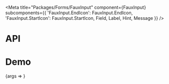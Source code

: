 
<Meta
  title="Packages/Forms/FauxInput"
  component={FauxInput}
  subcomponents={{
    'FauxInput.EndIcon': FauxInput.EndIcon,
    'FauxInput.StartIcon': FauxInput.StartIcon,
    Field,
    Label,
    Hint,
    Message
  }}
/>

# API

<ArgsTable />

# Demo

<Canvas>
  <Story
    name="FauxInput"
    args={{
      children: '',
      hasEndIcon: false,
      hasStartIcon: false,
      label: 'Label',
      isLabelRegular: false,
      isLabelHidden: false,
      hasHint: true,
      hint: 'Hint',
      hasMessage: true,
      message: 'Message'
    }}
    argTypes={{
      isEndIconRotated: {
        name: 'isRotated',
        control: 'boolean',
        table: { category: 'FauxInput.EndIcon' }
      },
      isStartIconRotated: {
        name: 'isRotated',
        control: 'boolean',
        table: { category: 'FauxInput.StartIcon' }
      },
      hasStartIcon: { name: 'FauxInput.StartIcon', table: { category: 'Story' } },
      hasEndIcon: { name: 'FauxInput.EndIcon', table: { category: 'Story' } },
      label: { name: 'children', table: { category: 'Label' } },
      isLabelRegular: { name: 'isRegular', table: { category: 'Label' } },
      isLabelHidden: { name: 'hidden', table: { category: 'Label' } },
      hint: { name: 'children', table: { category: 'Hint' } },
      message: { name: 'children', table: { category: 'Message' } },
      hasHint: { name: 'Hint', table: { category: 'Story' } },
      hasMessage: { name: 'Message', table: { category: 'Story' } },
      placeholder: { control: 'text' }
    }}
    parameters={{
      design: {
        allowFullscreen: true,
        type: 'figma',
        url: 'https://www.figma.com/file/6g87L4FdKZTA3knt3Rsfdx/Garden?node-id=103%3A20266'
      }
    }}
  >
    {args => <FauxInputStory {...args} />}
  </Story>
</Canvas>
